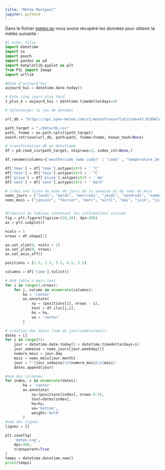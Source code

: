```yaml
---
title: "Météo Montpeul"
jupyter: python3
---
```


Dans le fichier [meteo.py](meteo.py) nous avons récupéré les données pour obtenir la météo suivante :


```python
#| echo: false
import datetime
import os
import pooch
import pandas as pd
import matplotlib.pyplot as plt
from PIL import Image
import urllib

#Date d'aujourd'hui
aujourd_hui = datetime.date.today()

# Date cinq jours plus tard
J_plus_4 = aujourd_hui + datetime.timedelta(days=4)

# télécharger le jeu de données

url_db = "https://api.open-meteo.com/v1/meteofrance?latitude=43.6109&longitude=3.8763&daily=weathercode,temperature_2m_max,temperature_2m_min,precipitation_sum,windspeed_10m_max&timezone=GMT&start_date={0}&end_date={1}&format=csv".format(aujourd_hui,J_plus_4)

path_target = "./data/db.csv"
path, fname = os.path.split(path_target)
pooch.retrieve(url_db, path=path, fname=fname, known_hash=None) 

# transformation db en dataframe
df = pd.read_csv(path_target, skiprows=3, index_col=None,)

df.rename(columns={"weathercode (wmo code)" : "code" , "temperature_2m_max (°C)":"tmax" , "temperature_2m_min (°C)":"tmin" , "precipitation_sum (mm)" : "pluie" , "windspeed_10m_max (km/h)" : "vent"}, inplace = True)

df['tmax'] = df['tmax'].astype(str) + ' °C'
df['tmin'] = df['tmin'].astype(str) + ' °C'
df['pluie'] = df['pluie'].astype(str) + ' mm'
df['vent'] = df['vent'].astype(str) + ' km/h'

# Créez une liste de noms de jours de la semaine et de noms de mois
noms_jours = ["lundi", "mardi", "mercredi", "jeudi", "vendredi", "samedi", "dimanche"]
noms_mois = ["janvier", "février", "mars", "avril", "mai", "juin", "juillet", "août", "septembre", "octobre", "novembre", "décembre"]


#Création du tableau contenant les informations voulues
fig = plt.figure(figsize=(10,10), dpi=300)
ax = plt.subplot()

ncols = 5
nrows = df.shape[1]

ax.set_xlim(0, ncols + 1)
ax.set_ylim(0, nrows)
ax.set_axis_off()

positions = [1.5, 2.5, 3.5, 4.5, 5.5]

columns = df['time'].tolist()

# Add table's main text
for i in range(1,nrows):
    for j, column in enumerate(columns):
        ha = 'center'
        ax.annotate(
            xy = (positions[j], nrows - i),
            text = df.iloc[j,i],
            ha = ha,
            va = 'center'
        )

# création des dates (nom du jour/numéro/mois)
dates = [] 
for i in range(5):
    jour = datetime.date.today() + datetime.timedelta(days=i)
    jour_semaine = noms_jours[jour.weekday()]
    numero_mois = jour.day
    mois = noms_mois[jour.month]
    jour = f"{jour_semaine}\n{numero_mois}\n{mois}"
    dates.append(jour)

#nom des colonnes
for index, c in enumerate(dates):
        ha = 'center'
        ax.annotate(
            xy=(positions[index], nrows-0.5),
            text=dates[index],
            ha=ha,
            va='bottom',
            weight='bold'
        )
#nom des lignes
lignes = []

plt.savefig(
    'meteo.svg',
    dpi=300,
    transparent=True
)
temps = datetime.datetime.now()
print(temps)
```

